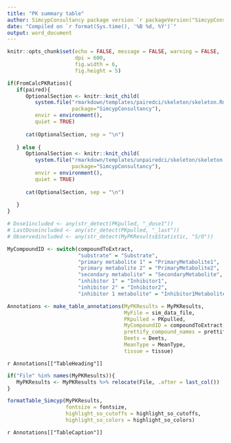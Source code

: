 ```yaml
---
title: "PK summary table"
author: SimcypConsultancy package version `r packageVersion("SimcypConsultancy")`
date: "Compiled on `r format(Sys.time(), '%B %d, %Y')`"
output: word_document
---
```


```r

knitr::opts_chunk$set(echo = FALSE, message = FALSE, warning = FALSE, 
                      dpi = 600, 
                      fig.width = 6, 
                      fig.height = 5)

```

```r

if(FromCalcPKRatios){
   if(paired){
      OptionalSection <- knitr::knit_child(
         system.file("rmarkdown/templates/pairedci/skeleton/skeleton.Rmd",
                     package="SimcypConsultancy"), 
         envir = environment(), 
         quiet = TRUE)
      
      cat(OptionalSection, sep = "\n")
      
   } else {
      OptionalSection <- knitr::knit_child(
         system.file("rmarkdown/templates/unpairedci/skeleton/skeleton.Rmd",
                     package="SimcypConsultancy"), 
         envir = environment(), 
         quiet = TRUE)
      
      cat(OptionalSection, sep = "\n")
      
   }
} 

```

```r

# Dose1included <- any(str_detect(PKpulled, "_dose1"))
# LastDoseincluded <- any(str_detect(PKpulled, "_last"))
# Observedincluded <- any(str_detect(MyPKResults$Statistic, "S/O"))

MyCompoundID <- switch(compoundToExtract, 
                       "substrate" = "Substrate",
                       "primary metabolite 1" = "PrimaryMetabolite1",
                       "primary metabolite 2" = "PrimaryMetabolite2",
                       "secondary metabolite" = "SecondaryMetabolite",
                       "inhibitor 1" = "Inhibitor1",
                       "inhibitor 2" = "Inhibitor2",
                       "inhibitor 1 metabolite" = "Inhibitor1Metabolite")

Annotations <- make_table_annotations(MyPKResults = MyPKResults,
                                      MyFile = sim_data_file, 
                                      PKpulled = PKpulled, 
                                      MyCompoundID = compoundToExtract, 
                                      prettify_compound_names = prettify_compound_names, 
                                      Deets = Deets, 
                                      MeanType = MeanType, 
                                      tissue = tissue)

```

`r Annotations[["TableHeading"]]`


```r

if("File" %in% names(MyPKResults)){
   MyPKResults <- MyPKResults %>% relocate(File, .after = last_col())
}

formatTable_Simcyp(MyPKResults, 
                   fontsize = fontsize,
                   highlight_so_cutoffs = highlight_so_cutoffs, 
                   highlight_so_colors = highlight_so_colors)

```

`r Annotations[["TableCaption"]]`


